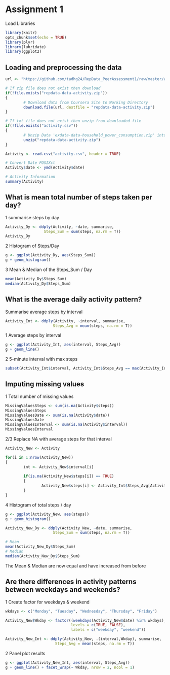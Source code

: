 # Assignment 1
Load Libraries

```{r}
library(knitr)
opts_chunk$set(echo = TRUE)
library(plyr)
library(lubridate)
library(ggplot2)
```

## Loading and preprocessing the data


```{r}
url <- "https://github.com/tadhg24/RepData_PeerAssessment1/raw/master/activity.zip"

# If zip file does not exist then download
if(!file.exists("repdata-data-activity.zip"))
{
        # Download data from Coursera Site to Working Directory
        download.file(url, destfile = "repdata-data-activity.zip")      
}

# If txt file does not exist then unzip from downloaded file
if(!file.exists("activity.csv"))
{
        # Unzip Data 'exdata-data-household_power_consumption.zip' into working directory
        unzip("repdata-data-activity.zip")      
}

Activity <- read.csv("activity.csv", header = TRUE)

# Convert Date POSIXct
Activity$date <- ymd(Activity$date)

# Activity Information
summary(Activity)
```


## What is mean total number of steps taken per day?

1 summarise steps by day
```{r}
Activity_Dy <- ddply(Activity, ~date, summarise,
                 Steps_Sum = sum(steps, na.rm = T))
Activity_Dy
```

2 Histogram of Steps/Day
```{r}
g <- ggplot(Activity_Dy, aes(Steps_Sum))
g + geom_histogram()
```

3 Mean & Median of the Steps_Sum / Day
```{r}
mean(Activity_Dy$Steps_Sum)
median(Activity_Dy$Steps_Sum)
```


## What is the average daily activity pattern?

Summarise average steps by interval
```{r}
Activity_Int <- ddply(Activity, ~interval, summarise,
                     Steps_Avg = mean(steps, na.rm = T))
```

1 Average steps by interval
```{r}
g <- ggplot(Activity_Int, aes(interval, Steps_Avg))
g + geom_line()
```

2 5-minute interval with max steps
```{r}
subset(Activity_Int$interval, Activity_Int$Steps_Avg == max(Activity_Int$Steps_Avg, na.rm = T))
```


## Imputing missing values


1 Total number of missing values
```{r}
MissingValuesSteps <- sum(is.na(Activity$steps))
MissingValuesSteps
MissingValuesDate <- sum(is.na(Activity$date))
MissingValuesDate
MissingValuesInterval <- sum(is.na(Activity$interval))
MissingValuesInterval
```

2/3 Replace NA with average steps for that interval
```{r}
Activity_New <- Activity

for(i in 1:nrow(Activity_New))
{
        int <- Activity_New$interval[i]
        
        if(is.na(Activity_New$steps[i]) == TRUE)
        {
                Activity_New$steps[i] <- Activity_Int$Steps_Avg[Activity_Int$interval == int]
        }
}
```

4 Histogram of total steps / day
```{r}
g <- ggplot(Activity_New, aes(steps))
g + geom_histogram()
```
```{r}
Activity_New_Dy <- ddply(Activity_New, ~date, summarise,
                     Steps_Sum = sum(steps, na.rm = T))

# Mean
mean(Activity_New_Dy$Steps_Sum)
# Median
median(Activity_New_Dy$Steps_Sum)
```

The Mean & Median are now equal and have increased from before


## Are there differences in activity patterns between weekdays and weekends?

1 Create factor for weekdays & weekend
```{r}
wkdays <- c("Monday", "Tuesday", "Wednesday", "Thursday", "Friday")

Activity_New$Wkday <- factor((weekdays(Activity_New$date) %in% wkdays),
                             levels = c(TRUE, FALSE),
                             labels = c("weekday", "weekend"))

Activity_New_Int <- ddply(Activity_New, .(interval,Wkday), summarise,
                      Steps_Avg = mean(steps, na.rm = T))
```

2 Panel plot results
```{r}
g <- ggplot(Activity_New_Int, aes(interval, Steps_Avg))
g + geom_line() + facet_wrap(~ Wkday, nrow = 2, ncol = 1)
```
